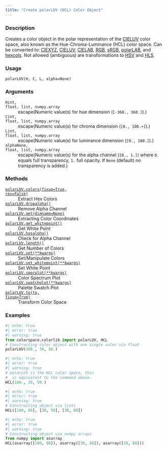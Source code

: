 ```yaml
---
title: "Create polarLUV (HCL) Color Object"
---
```


### Description

Creates a color object in the polar representation of the [CIELUV](colorspace.colorlib.CIELUV.qmd)
color space, also known as the Hue-Chroma-Luminance (HCL) color space.
Can be converted to: [CIEXYZ](colorspace.colorlib.CIEXYZ.qmd), [CIELUV](colorspace.colorlib.CIELUV.qmd),
[CIELAB](colorspace.colorlib.CIELAB.qmd), [RGB](colorspace.colorlib.RGB.qmd), [sRGB](colorspace.colorlib.sRGB.qmd),
[polarLAB](colorspace.colorlib.polarLAB.qmd), and [hexcols](colorspace.colorlib.hexcols.qmd).
Not allowed (ambiguous) are transformations to [HSV](colorspace.colorlib.HSV.qmd) and [HLS](colorspace.colorlib.HLS.qmd).

### Usage

<pre><code class='language-python'>polarLUV(H, C, L, alpha=None)</code></pre>

### Arguments

<dl class="pyp-list param-list">
  <dt style = "white-space: nowrap; font-family: monospace; vertical-align: top">
   <code id="colorspace.colorlib.polarLUV:H">H</code><code class="argument-class">int, float, list, numpy.array</code>
  </dt>
 <dd>escape(Numeric value(s) for hue dimension (`[-360., 360.]`).)</dd>
  <dt style = "white-space: nowrap; font-family: monospace; vertical-align: top">
   <code id="colorspace.colorlib.polarLUV:C">C</code><code class="argument-class">int, float, list, numpy.array</code>
  </dt>
 <dd>escape(Numeric value(s) for chroma dimension (`[0., 100.+]`).)</dd>
  <dt style = "white-space: nowrap; font-family: monospace; vertical-align: top">
   <code id="colorspace.colorlib.polarLUV:L">L</code><code class="argument-class">int, float, list, numpy.array</code>
  </dt>
 <dd>escape(Numeric value(s) for luminance dimension (`[0., 100.]`).)</dd>
  <dt style = "white-space: nowrap; font-family: monospace; vertical-align: top">
   <code id="colorspace.colorlib.polarLUV:alpha">alpha</code><code class="argument-class">None, float, list, numpy.array</code>
  </dt>
 <dd>escape(Numeric value(s) for the alpha
channel (`[0., 1.]`) where `0.` equals full transparency, `1.` full
opacity. If `None` (default) no transparency is added.)</dd>
</dl>

### Methods

<dl class="pyp-list method-list">
    <dt style = "white-space: nowrap; font-family: monospace; vertical-align: top">
       <code>[polarLUV.colors(fixup=True, rev=False)](colorspace.colorlib.polarLUV.colors.qmd)</code>
    </dt>
    <dd>Extract Hex Colors</dd>
    <dt style = "white-space: nowrap; font-family: monospace; vertical-align: top">
       <code>[polarLUV.dropalpha()](colorspace.colorlib.polarLUV.dropalpha.qmd)</code>
    </dt>
    <dd>Remove Alpha Channel</dd>
    <dt style = "white-space: nowrap; font-family: monospace; vertical-align: top">
       <code>[polarLUV.get(dimname=None)](colorspace.colorlib.polarLUV.get.qmd)</code>
    </dt>
    <dd>Extracting Color Coordinates</dd>
    <dt style = "white-space: nowrap; font-family: monospace; vertical-align: top">
       <code>[polarLUV.get_whitepoint()](colorspace.colorlib.polarLUV.get_whitepoint.qmd)</code>
    </dt>
    <dd>Get White Point</dd>
    <dt style = "white-space: nowrap; font-family: monospace; vertical-align: top">
       <code>[polarLUV.hasalpha()](colorspace.colorlib.polarLUV.hasalpha.qmd)</code>
    </dt>
    <dd>Check for Alpha Channel</dd>
    <dt style = "white-space: nowrap; font-family: monospace; vertical-align: top">
       <code>[polarLUV.length()](colorspace.colorlib.polarLUV.length.qmd)</code>
    </dt>
    <dd>Get Number of Colors</dd>
    <dt style = "white-space: nowrap; font-family: monospace; vertical-align: top">
       <code>[polarLUV.set(**kwargs)](colorspace.colorlib.polarLUV.set.qmd)</code>
    </dt>
    <dd>Set/Manipulate Colors</dd>
    <dt style = "white-space: nowrap; font-family: monospace; vertical-align: top">
       <code>[polarLUV.set_whitepoint(**kwargs)](colorspace.colorlib.polarLUV.set_whitepoint.qmd)</code>
    </dt>
    <dd>Set White Point</dd>
    <dt style = "white-space: nowrap; font-family: monospace; vertical-align: top">
       <code>[polarLUV.specplot(**kwargs)](colorspace.colorlib.polarLUV.specplot.qmd)</code>
    </dt>
    <dd>Color Spectrum Plot</dd>
    <dt style = "white-space: nowrap; font-family: monospace; vertical-align: top">
       <code>[polarLUV.swatchplot(**kwargs)](colorspace.colorlib.polarLUV.swatchplot.qmd)</code>
    </dt>
    <dd>Palette Swatch Plot</dd>
    <dt style = "white-space: nowrap; font-family: monospace; vertical-align: top">
       <code>[polarLUV.to(to, fixup=True)](colorspace.colorlib.polarLUV.to.qmd)</code>
    </dt>
    <dd>Transform Color Space</dd>
</dl>


### Examples

```python
#| echo: true
#| error: true
#| warning: true
from colorspace.colorlib import polarLUV, HCL
# Constructing color object with one single color via float
polarLUV(100., 30, 50.)
```

```python
#| echo: true
#| error: true
#| warning: true
# polarLUV is the HCL color space, this
#  is equivalent to the command above.
HCL(100., 30, 50.)
```

```python
#| echo: true
#| error: true
#| warning: true
# Constructing object via lists
HCL([100, 80], [30, 50], [30, 80])
```

```python
#| echo: true
#| error: true
#| warning: true
# Constructing object via numpy arrays
from numpy import asarray
HCL(asarray([100, 80]), asarray([30, 50]), asarray([30, 80]))
```



